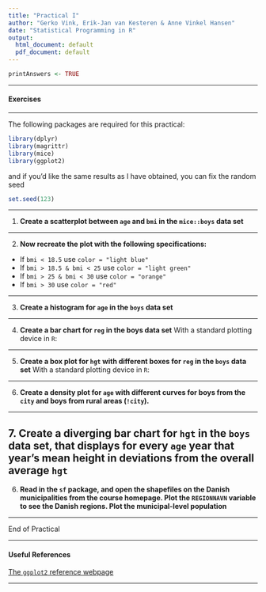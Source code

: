 ```yaml
---
title: "Practical I"
author: "Gerko Vink, Erik-Jan van Kesteren & Anne Vinkel Hansen"
date: "Statistical Programming in R"
output:
  html_document: default
  pdf_document: default
---
```



```r
printAnswers <- TRUE
```

---

#### Exercises 

---

The following packages are required for this practical:

```r
library(dplyr)
library(magrittr)
library(mice)
library(ggplot2)
```

and if you'd like the same results as I have obtained, you can fix the random seed

```r
set.seed(123)
```

---

1. **Create a scatterplot between `age` and `bmi` in the `mice::boys` data set**

---

2. **Now recreate the plot with the following specifications:**

- If `bmi < 18.5` use `color = "light blue"`
- If `bmi > 18.5 & bmi < 25` use `color = "light green"`
- If `bmi > 25 & bmi < 30` use `color = "orange"`
- If `bmi > 30` use `color = "red"`


---

3. **Create a histogram for `age` in the `boys` data set**

---

4. **Create a bar chart for `reg` in the boys data set**
With a standard plotting device in `R`:

---

5. **Create a box plot for `hgt` with different boxes for `reg` in the `boys` data set**
With a standard plotting device in `R`:

---

6. **Create a density plot for `age` with different curves for boys from the `city` and boys from rural areas (`!city`).**

---

7. **Create a diverging bar chart for `hgt` in the `boys` data set, that displays for every `age` year that year's mean height in deviations from the overall average `hgt`** 
---

6. **Read in the `sf` package, and open the shapefiles on the Danish municipalities from the course homepage. Plot the `REGIONNAVN` variable to see the Danish regions. Plot the municipal-level population**

---

End of Practical

---

#### Useful References

[The `ggplot2` reference webpage](https://ggplot2.tidyverse.org/reference/index.html)


---


